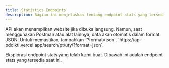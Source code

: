 ```yaml
---
title: Statistics Endpoints
description: Bagian ini menjelaskan tentang endpoint stats yang tersedia.
---
```


<Note type="danger" title="Perhatian">
 API akan menampilkan website jika dibuka langsung. Namun, saat menggunakan Postman atau alat lainnya, data akan otomatis dalam format JSON. Untuk memastikan, tambahkan `?format=json`.
</Note>

<Note type="success" title="Contoh">
 `https://api-pddikti.vercel.app/search/pt/uty/?format=json`.
</Note>

Eksplorasi endpoint stats yang telah kami buat. Dibawah ini adalah endpoint stats yang tersedia saat ini.

<Outlet path="/getting-started/stats" />